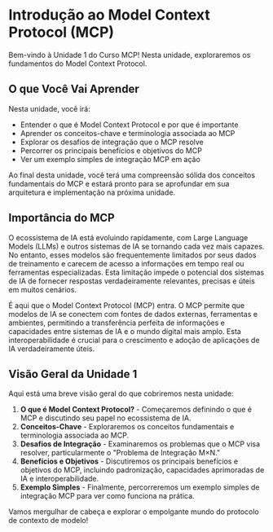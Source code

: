 # Introdução ao Model Context Protocol (MCP)

Bem-vindo à Unidade 1 do Curso MCP! Nesta unidade, exploraremos os fundamentos do Model Context Protocol.

## O que Você Vai Aprender

Nesta unidade, você irá:

* Entender o que é Model Context Protocol e por que é importante
* Aprender os conceitos-chave e terminologia associada ao MCP
* Explorar os desafios de integração que o MCP resolve
* Percorrer os principais benefícios e objetivos do MCP
* Ver um exemplo simples de integração MCP em ação

Ao final desta unidade, você terá uma compreensão sólida dos conceitos fundamentais do MCP e estará pronto para se aprofundar em sua arquitetura e implementação na próxima unidade.

## Importância do MCP

O ecossistema de IA está evoluindo rapidamente, com Large Language Models (LLMs) e outros sistemas de IA se tornando cada vez mais capazes. No entanto, esses modelos são frequentemente limitados por seus dados de treinamento e carecem de acesso a informações em tempo real ou ferramentas especializadas. Esta limitação impede o potencial dos sistemas de IA de fornecer respostas verdadeiramente relevantes, precisas e úteis em muitos cenários.

É aqui que o Model Context Protocol (MCP) entra. O MCP permite que modelos de IA se conectem com fontes de dados externas, ferramentas e ambientes, permitindo a transferência perfeita de informações e capacidades entre sistemas de IA e o mundo digital mais amplo. Esta interoperabilidade é crucial para o crescimento e adoção de aplicações de IA verdadeiramente úteis.

## Visão Geral da Unidade 1

Aqui está uma breve visão geral do que cobriremos nesta unidade:

1. **O que é Model Context Protocol?** - Começaremos definindo o que é MCP e discutindo seu papel no ecossistema de IA.
2. **Conceitos-Chave** - Exploraremos os conceitos fundamentais e terminologia associada ao MCP.
3. **Desafios de Integração** - Examinaremos os problemas que o MCP visa resolver, particularmente o "Problema de Integração M×N."
4. **Benefícios e Objetivos** - Discutiremos os principais benefícios e objetivos do MCP, incluindo padronização, capacidades aprimoradas de IA e interoperabilidade.
5. **Exemplo Simples** - Finalmente, percorreremos um exemplo simples de integração MCP para ver como funciona na prática.

Vamos mergulhar de cabeça e explorar o empolgante mundo do protocolo de contexto de modelo!